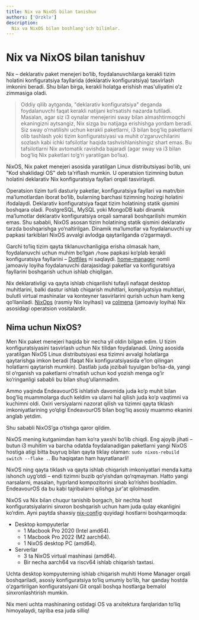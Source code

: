 ```yaml
---
title: Nix va NixOS bilan tanishuv
authors: ['Orzklv']
description:
  Nix va NixOS bilan boshlang'ich bilimlar.  
---
```


# Nix va NixOS bilan tanishuv

Nix – deklarativ paket menejeri bo‘lib, foydalanuvchilarga kerakli tizim holatini konfiguratsiya fayllarida (deklarativ konfiguratsiya) tasvirlash imkonini beradi. Shu bilan birga, kerakli holatga erishish mas'uliyatini o‘z zimmasiga oladi.

> Oddiy qilib aytganda, "deklarativ konfiguratsiya" deganda foydalanuvchi faqat kerakli natijani ko‘rsatishi nazarda tutiladi. Masalan, agar siz i3 oynalar menejerini sway bilan almashtirmoqchi ekaningizni aytsangiz, Nix sizga bu natijaga erishishga yordam beradi. Siz sway o‘rnatilishi uchun kerakli paketlarni, i3 bilan bog‘liq paketlarni olib tashlash yoki tizim konfiguratsiyasi va muhit o‘zgaruvchilarini sozlash kabi ichki tafsilotlar haqida tashvishlanishingiz shart emas. Bu tafsilotlarni Nix avtomatik ravishda bajaradi (agar sway va i3 bilan bog‘liq Nix paketlari to‘g‘ri yaratilgan bo‘lsa).

NixOS, Nix paket menejeri asosida yaratilgan Linux distributsiyasi bo‘lib, uni "Kod shaklidagi OS" deb ta'riflash mumkin. U operatsion tizimning butun holatini deklarativ Nix konfiguratsiya fayllari orqali tasvirlaydi.

Operatsion tizim turli dasturiy paketlar, konfiguratsiya fayllari va matn/bin ma’lumotlardan iborat bo‘lib, bularning barchasi tizimning hozirgi holatini ifodalaydi. Deklarativ konfiguratsiya faqat tizim holatining statik qismini boshqara oladi. PostgreSQL, MySQL yoki MongoDB kabi dinamik ma’lumotlar deklarativ konfiguratsiya orqali samarali boshqarilishi mumkin emas. Shu sababli, NixOS asosan tizim holatining statik qismini deklarativ tarzda boshqarishga yo‘naltirilgan. Dinamik ma’lumotlar va foydalanuvchi uy papkasi tarkiblari NixOS avvalgi avlodga qaytarilganda o‘zgarmaydi.

Garchi to‘liq tizim qayta tiklanuvchanligiga erisha olmasak ham, foydalanuvchi uchun muhim bo‘lgan `/home` papkasi ko‘plab kerakli konfiguratsiya fayllarini – [Dotfiles](https://wiki.archlinux.org/title/Dotfiles) ni saqlaydi. [home-manager](https://github.com/nix-community/home-manager) nomli jamoaviy loyiha foydalanuvchi darajasidagi paketlar va konfiguratsiya fayllarini boshqarish uchun ishlab chiqilgan.

Nix deklarativligi va qayta ishlab chiqarilishi tufayli nafaqat desktop muhitlarini, balki dastur ishlab chiqarish muhitlari, kompilyatsiya muhitlari, bulutli virtual mashinalar va konteyner tasvirlarini qurish uchun ham keng qo‘llaniladi. [NixOps](https://github.com/NixOS/nixops) (rasmiy Nix loyihasi) va [colmena](https://github.com/zhaofengli/colmena) (jamoaviy loyiha) Nix asosidagi operatsion vositalardir.

## Nima uchun NixOS?

Men Nix paket menejeri haqida bir necha yil oldin bilgan edim. U tizim konfiguratsiyasini tasvirlash uchun Nix tilidan foydalanadi. Uning asosida yaratilgan NixOS Linux distributsiyasi esa tizimni avvalgi holatlarga qaytarishga imkon beradi (faqat Nix konfiguratsiyasida e’lon qilingan holatlarni qaytarish mumkin). Dastlab juda jozibali tuyulgan bo‘lsa-da, yangi til o‘rganish va paketlarni o‘rnatish uchun kod yozish menga og‘ir ko‘ringanligi sababli bu bilan shug‘ullanmadim.

Ammo yaqinda EndeavourOS ishlatish davomida juda ko‘p muhit bilan bog‘liq muammolarga duch keldim va ularni hal qilish juda ko‘p vaqtimni va kuchimni oldi. Oxiri versiyalarni nazorat qilish va tizimni qayta tiklash imkoniyatlarining yo‘qligi EndeavourOS bilan bog‘liq asosiy muammo ekanini anglab yetdim.

Shu sababli NixOS’ga o‘tishga qaror qildim.

NixOS mening kutganimdan ham ko‘ra yaxshi bo‘lib chiqdi. Eng ajoyib jihati – butun i3 muhitim va barcha odatda foydalanadigan paketlarni yangi NixOS hostiga atigi bitta buyruq bilan qayta tiklay olaman: `sudo nixos-rebuild switch --flake .`. Bu haqiqatan ham hayratlanarli!

NixOS ning qayta tiklash va qayta ishlab chiqarish imkoniyatlari menda katta ishonch uyg‘otdi – endi tizimni buzib qo‘yishdan qo‘rqmayman. Hatto yangi narsalarni, masalan, hyprland kompozitorini sinab ko‘rishni boshladim. EndeavourOS da bu kabi tajribalarni qilishga jur'at qilolmasdim.

NixOS va Nix bilan chuqur tanishib borgach, bir nechta host konfiguratsiyalarini sinxron boshqarish uchun ham juda qulay ekanligini ko‘rdim. Ayni paytda shaxsiy [nix-config](https://github.com/ryan4yin/nix-config) quyidagi hostlarni boshqarmoqda:

* Desktop kompyuterlar
  * 1 Macbook Pro 2020 (Intel amd64).
  * 1 Macbook Pro 2022 (M2 aarch64).
  * 1 NixOS desktop PC (amd64).
* Serverlar
  * 3 ta NixOS virtual mashinasi (amd64).
  * Bir necha aarch64 va riscv64 ishlab chiqarish taxtasi.

Uchta desktop kompyuterning ishlab chiqarish muhiti Home Manager orqali boshqariladi, asosiy konfiguratsiya to‘liq umumiy bo‘lib, har qanday hostda o‘zgartirilgan konfiguratsiyani Git orqali boshqa hostlarga bemalol sinxronlashtirish mumkin.

Nix meni uchta mashinaning ostidagi OS va arxitektura farqlaridan to‘liq himoyalaydi, tajriba esa juda silliq!
